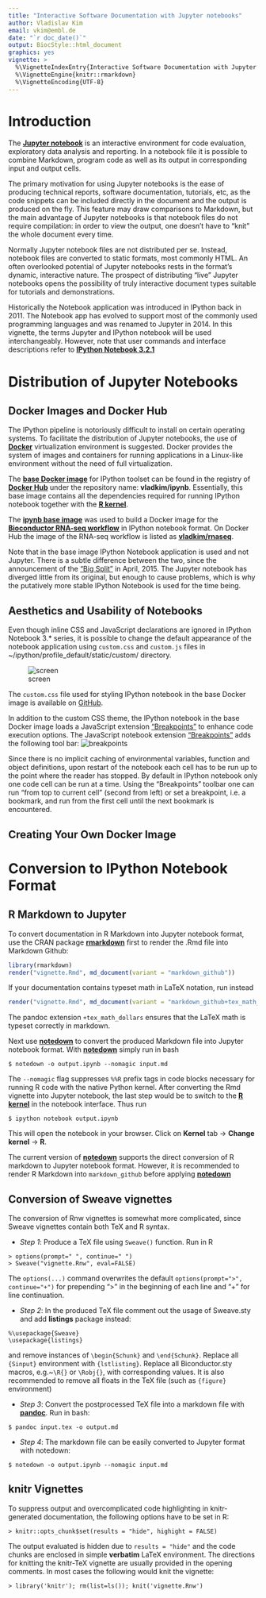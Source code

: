 ```yaml
---
title: "Interactive Software Documentation with Jupyter notebooks"
author: Vladislav Kim
email: vkim@embl.de
date: "`r doc_date()`"
output: BiocStyle::html_document
graphics: yes
vignette: >
  %\VignetteIndexEntry{Interactive Software Documentation with Jupyter notebooks}
  %\VignetteEngine{knitr::rmarkdown}
  %\VignetteEncoding{UTF-8}  
---
```

# Introduction
The [**Jupyter notebook**](https://jupyter.org/) is an interactive environment for code evaluation, exploratory data analysis and reporting. In a notebook file it is possible to combine Markdown, program code as well as its output in corresponding input and output cells. 


The primary motivation for using Jupyter notebooks is the ease of producing technical reports, software documentation, tutorials, etc, as the code snippets can be included directly in the document and the output is produced on the fly. This feature may draw comparisons to Markdown, but the main advantage of Jupyter notebooks is that notebook files do not require compilation: in order to view the output, one doesn't have to "knit" the whole document every time.


Normally Jupyter notebook files are not distributed per se. Instead, notebook files are converted to static formats, most commonly HTML. An often overlooked potential of Jupyter notebooks rests in the format's dynamic, interactive nature. The prospect of distributing "live" Jupyter notebooks opens the possibility of truly interactive document types suitable for tutorials and demonstrations. 


Historically the Notebook application was introduced in IPython back in 2011. The Notebook app has evolved to support most of the commonly used programming languages and was renamed to Jupyter in 2014. In this vignette, the terms Jupyter and IPython notebook will be used interchangeably. However, note that user commands and interface descriptions refer to [**IPython Notebook 3.2.1**](https://ipython.org/ipython-doc/3/notebook/index.html)


# Distribution of Jupyter Notebooks
## Docker Images and Docker Hub
The IPython pipeline is notoriously difficult to install on certain operating systems. To facilitate the distribution of Jupyter notebooks, the use of [**Docker**](https://www.docker.com/) virtualization environment is suggested. Docker provides the system of images and containers for running applications in a Linux-like environment without the need of full virtualization.


The [**base Docker image**](https://hub.docker.com/r/vladkim/ipynb/) for IPython toolset can be found in the registry of [**Docker Hub**](https://hub.docker.com/) under the repository name: **vladkim/ipynb**. Essentially, this base image contains all the dependencies required for running IPython notebook together with the [**R kernel**](https://github.com/IRkernel/IRkernel). 


The [**ipynb base image**](https://hub.docker.com/r/vladkim/ipynb/) was used to build a Docker image for the [**Bioconductor RNA-seq workflow**](http://www.bioconductor.org/help/workflows/rnaseqGene/) in IPython notebook format. On Docker Hub the image of the RNA-seq workflow is listed as [**vladkim/rnaseq**](https://hub.docker.com/r/vladkim/rnaseq/).


Note that in the base image IPython Notebook application is used and not Jupyter. There is a subtle difference between the two, since the announcement of the ["Big Split"](https://blog.jupyter.org/2015/04/15/the-big-split/) in April, 2015. The Jupyter notebook has diverged little from its original, but enough to cause problems, which is why the putatively more stable IPython Notebook is used for the time being.

## Aesthetics and Usability of Notebooks
Even though inline CSS and JavaScript declarations are ignored in IPython Notebook 3.\* series, it is possible to change the default appearance of the notebook application using `custom.css` and `custom.js` files in ~/ipython/profile_default/static/custom/ directory. 

![screen](../data/screen.png)


The `custom.css` file used for styling IPython notebook in the base Docker image is available on [GitHub](https://github.com/vladchimescu/Docker-images).


In addition to the custom CSS theme, the IPython notebook in the base Docker image loads a JavaScript extension ["Breakpoints"](https://github.com/ipython-contrib/IPython-notebook-extensions/wiki/Breakpoints) to enhance code execution options. The JavaScript notebook extension ["Breakpoints"](https://github.com/ipython-contrib/IPython-notebook-extensions/wiki/Breakpoints) adds the following tool bar:
![breakpoints](../data/breakpoints.png)

Since there is no implicit caching of environmental variables, function and object definitions, upon restart of the notebook each cell has to be run up to the point where the reader has stopped. By default in IPython notebook only one code cell can be run at a time. Using the "Breakpoints" toolbar one can run "from top to current cell" (second from left) or set a breakpoint, i.e. a bookmark, and run from the first cell until the next bookmark is encountered.

## Creating Your Own Docker Image


# Conversion to IPython Notebook Format
## R Markdown to Jupyter
To convert documentation in R Markdown into Jupyter notebook format, use the CRAN package [**rmarkdown**](https://cran.r-project.org/web/packages/rmarkdown/index.html) first to render the .Rmd file into Markdown Github:
```r
library(rmarkdown)
render("vignette.Rmd", md_document(variant = "markdown_github"))
```

If your documentation contains typeset math in LaTeX notation, run instead
```r
render("vignette.Rmd", md_document(variant = "markdown_github+tex_math_dollars"))
```

The pandoc extension `+tex_math_dollars` ensures that the LaTeX math is typeset correctly in markdown. 


Next use [**notedown**](https://github.com/aaren/notedown.git) to convert the produced Markdown file into Jupyter notebook format. With [**notedown**](https://github.com/aaren/notedown.git) simply run in bash

```
$ notedown -o output.ipynb --nomagic input.md

```
The `--nomagic` flag suppresses `%%R` prefix tags in code blocks necessary for running R code with the native Python kernel. 
After converting the Rmd vignette into Jupyter notebook, the last step would be to switch to the [**R kernel**](https://github.com/IRkernel/IRkernel.git) in the notebook interface. Thus run 
```
$ ipython notebook output.ipynb
```
This will open the notebook in your browser. Click on **Kernel** tab -> **Change kernel** -> **R**.

The current version of [**notedown**](https://github.com/aaren/notedown.git) supports the direct conversion of R markdown to Jupyter notebook format. However, it is recommended to render R Markdown into `markdown_github` before applying [**notedown**](https://github.com/aaren/notedown.git)

## Conversion of Sweave vignettes
The conversion of Rnw vignettes is somewhat more complicated, since Sweave vignettes contain both TeX and R syntax.

+ *Step 1*: Produce a TeX file using `Sweave()` function. Run in R
```
> options(prompt=" ", continue=" ")
> Sweave("vignette.Rnw", eval=FALSE)
```
The `options(...)` command overwrites the default `options(prompt=">", continue="+")` for prepending ">" in the beginning of each line and "+" for line continuation.

+ *Step 2*: In the produced TeX file comment out the usage of Sweave.sty and add **listings** package instead:
```
%\usepackage{Sweave}
\usepackage{listings}
```
and remove instances of `\begin{Schunk}` and `\end{Schunk}`. Replace all `{Sinput}` environment with `{lstlisting}`. Replace all Biconductor.sty macros, e.g.~`\R{}` or `\Robj{}`, with corresponding values. It is also recommended to remove all floats in the TeX file (such as `{figure}` environment)

+ *Step 3*: Convert the postprocessed TeX file into a markdown file with [**pandoc**](http://pandoc.org/). Run in bash:
```
$ pandoc input.tex -o output.md
```
+ *Step 4*: The markdown file can be easily converted to Jupyter format with notedown:
```
$ notedown -o output.ipynb --nomagic input.md
```

## knitr Vignettes
To suppress output and overcomplicated code highlighting in knitr-generated documentation, the following options have to be set in R:
```
> knitr::opts_chunk$set(results = "hide", highight = FALSE)
```
The output evaluated is hidden due to `results = "hide"` and the code chunks are enclosed in simple **verbatim** LaTeX environment. The directions for knitting the knitr-TeX vignette are usually provided in the opening comments. In most cases the following would knit the vignette:
```
> library('knitr'); rm(list=ls()); knit('vignette.Rnw')
```
